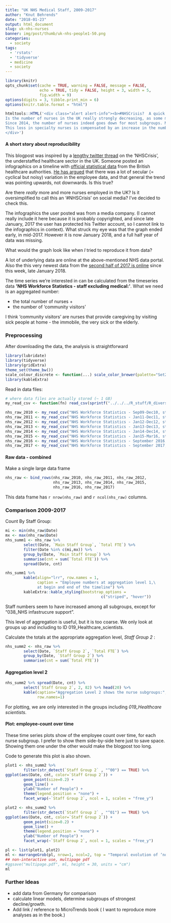 ```yaml
---
title: "UK NHS Medical Staff, 2009-2017"
author: "Knut Behrends"
date: "2018-01-23"
output: html_document
slug: uk-nhs-nurses
banner: img/post/thumb/uk-nhs-people1-50.png
categories:
  - society
tags:
  - 'rstats'
  - 'tidyverse'
  - medicine
  - society  
---
```


```r
library(knitr)
opts_chunk$set(cache = TRUE, warning = FALSE, message = FALSE, 
               echo = TRUE, tidy = FALSE, height = 3, width = 5,
               fig.width = 9)
options(digits = 3, tibble.print_min = 6)
options(knitr.table.format = "html") 
```

```r
htmltools::HTML('<div class="alert alert-info"><b>#NHSCrisis?  A quick fact check about the National Healthcare Service, NHS.</b><br/> 
Is the number of nurses in the UK really strongly decreasing, as some media outlets suggest?  Or is the opposite true, as some people on Twitter have argued? In this post I am taking a quick look at the number of employees in British healthcare system, from 2009 to 2017. <br/>
Since 2014, the number of nurses indeed goes down for most subgroups. Most notably "outgoing" groups of nurses show marked decline. The number of "adult nurses" has stayed rather constant. 
This loss in specialty nurses is compensated by an increase in the number of ambulance drivers and &apos;allied health professions&apos;. See plots at bottom of page. 
</div>')
```

#### A short story about reproducibility 

 This blogpost was inspired by a [lengthy twitter thread](https://twitter.com/Jeremy_Hunt/status/953688801825755136) on the 'NHSCrisis', the understaffed healthcare sector in the UK. Someone posted an infographics on a timeline with [official statistical data](https://digital.nhs.uk/article/4304/Workforce) from the British healthcare authorities. [He has argued](https://twitter.com/maxwellflitton) that there was a lot of secular (= cyclical but noisy) variation in the employee data, and that general the trend was pointing upwards, not downwards. Is this true?
 
 Are there *really* more and more nurses employed in the UK? Is it oversimplified to call this an '#NHSCrisis' on social media? I've decided to check this. 
 
The infographics the user posted was from a media company. (I cannot really include it here because it is probably copyrighted, and since late January, 2017 the user has protected his Twitter account, so I cannot link to the infographics in context). What struck my eye was that the graph ended early, in mid-2017. However it is now January 2018, and a full half year of data was missing. 

What would the graph look like when *I* tried to reproduce it from data?

A lot of underlying data are online at the above-mentioned NHS data portal. Also the this very newest data from the [second half of 2017 is online](https://digital.nhs.uk/catalogue/PUB30189) since this week, late January 2018. 

The time series we're interested in can be calculated from the timeseries data **&apos;NHS Workforce Statistics - staff excluding medical:&apos;**. What we need is an aggregated number: 

+ the total number of  nurses +
+ the number of 'community visitors' 

I think 'community visitors' are nurses that provide caregiving by visiting sick people at home - the immobile, the very sick or the elderly.

### Preprocessing 

After downloading the data, the analysis is straightforward


```r
library(lubridate)
library(tidyverse)
library(gridExtra)
theme_set(theme_bw()) 
scale_colour_discrete <- function(...) scale_color_brewer(palette="Set2")
library(kableExtra)
```

Read in data files:

```r
# where data files are actually stored (~ 1 GB)
my_read_csv <- function(fn) read_csv(sprintf("../../../R_stuff/R_diverse/medicine_nhs_uk/%s", fn))

nhs_raw_2010 <- my_read_csv("NHS Workforce Statistics - Sep09-Dec10, staff excluding medical.csv")
nhs_raw_2011 <- my_read_csv("NHS Workforce Statistics - Jan11-Dec11, staff excluding medical.csv")
nhs_raw_2012 <- my_read_csv("NHS Workforce Statistics - Jan12-Dec12, staff excluding medical.csv")
nhs_raw_2013 <- my_read_csv("NHS Workforce Statistics - Jan13-Dec13, staff excluding medical.csv")
nhs_raw_2014 <- my_read_csv("NHS Workforce Statistics - Jan14-Dec14, staff excluding medical.csv")
nhs_raw_2015 <- my_read_csv("NHS Workforce Statistics - Jan15-Mar16, staff excluding medical.csv")
nhs_raw_2016 <- my_read_csv("NHS Workforce Statistics - September 2016, staff excluding medical.csv")
nhs_raw_2017 <- my_read_csv("NHS Workforce Statistics - September 2017, staff excluding medical.csv")

```

#### Raw data - combined 

Make a single large data frame
```r
nhs_raw <- bind_rows(nhs_raw_2010, nhs_raw_2011, nhs_raw_2012, 
                     nhs_raw_2013, nhs_raw_2014, nhs_raw_2015, 
                     nhs_raw_2016, nhs_raw_2017)

```

This data frame has `r nrow(nhs_raw)` and `r ncol(nhs_raw)` columns. 

### Comparison 2009-2017

Count By Staff Group:

```r
mi <- min(nhs_raw$Date) 
mx <- max(nhs_raw$Date)
nhs_summ1 <- nhs_raw %>% 
        select(Date, `Main Staff Group`, `Total FTE`) %>%
        filter(Date %in% c(mi,mx)) %>% 
        group_by(Date, `Main Staff Group`) %>% 
        summarise(cnt = sum(`Total FTE`)) %>% 
        spread(Date, cnt)   

nhs_summ1 %>% 
        kable(align="lrr", row.names = 1, 
              caption = "Employee numbers at aggregation level 1,\
              at begin and end of the timeline") %>% 
        kableExtra::kable_styling(bootstrap_options = 
                                          c("striped", "hover"))

```

Staff numbers seem to have increased among all subgroups,
except for "038_NHS infastrucure support". 

This level of aggregation is useful, but it is too coarse. We only look at groups up and including to ID 019_Healthcare_scientists.

Calculate the totals at the appropriate aggregation level, *Staff Group 2* :

```r

nhs_summ2 <- nhs_raw %>% 
        select(Date, `Staff Group 2`, `Total FTE`) %>% 
        group_by(Date, `Staff Group 2`) %>% 
        summarise(cnt = sum(`Total FTE`))

```



#### Aggregation level 2

```r
nhs_summ2 %>% spread(Date, cnt) %>% 
        select(`Staff Group 2`, 2, 82) %>% head(20) %>% 
        kable(caption="Aggregation Level 2 shows the nurse subgroups:",
              row.names=1)

```

For plotting, we are only interested in the groups including *019_Healthcare scientists*.

#### Plot: employee-count over time

These time series plots show of the employee count over time, for each nurse subgroup. I prefer to show them side-by-side here just to save space. Showing them one under the other would make the blogpost too long. 

Code to generate this plot is also shown.

```r
plot1 <- nhs_summ2 %>%
        filter(str_detect(`Staff Group 2` , "^00") == TRUE) %>% 
ggplot(aes(Date, cnt, color=`Staff Group 2`)) +
        geom_point(size=0.2) +
        geom_line() +
        ylab("Number of People") +        
        theme(legend.position = "none") +
        facet_wrap(~`Staff Group 2`, ncol = 1, scales = "free_y")

plot2 <- nhs_summ2 %>%
        filter(str_detect(`Staff Group 2` , "^01") == TRUE) %>% 
ggplot(aes(Date, cnt, color=`Staff Group 2`)) +
        geom_point(size=0.2) +
        geom_line() +
        theme(legend.position = "none") +
        ylab("Number of People") +
        facet_wrap(~`Staff Group 2`, ncol = 1, scales = "free_y")


```


```r

pl <- list(plot1, plot2)
ml <- marrangeGrob(pl, nrow=1, ncol=2, top = "Temporal evolution of ‘non-medical UK nursing staff’")
## non-interactive use, multipage pdf
#ggsave("multipage.pdf", ml, height = 30, units = "cm")
ml
```

### Further Ideas

- add data from Germany for comparison 
- calculate linear models, determine subgroups of strongest decline/growth.
- Add link / reference to MicroTrends book ( I want to reproduce more analyses as in the book.)
